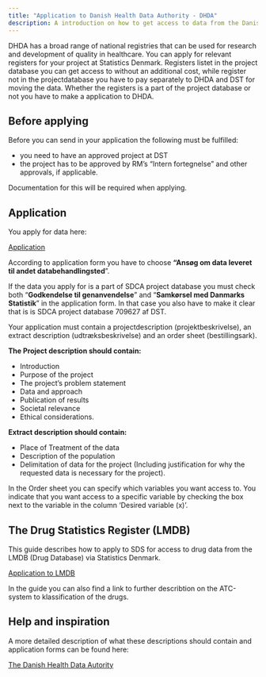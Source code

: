 ```yaml
---
title: "Application to Danish Health Data Authority - DHDA"
description: A introduction on how to get access to data from the Danish Health Data Authority
---
```


DHDA has a broad range of national registries that can be used for research and development of quality in healthcare.
You can apply for relevant registers for your project at Statistics Denmark.
Registers listet in the project database you can get access to without an additional cost, while register not in the projectdatabase you have to pay separately to DHDA and DST for moving the data. Whether the registers is a part of the project database or not you have to make a application to DHDA. 

## Before applying

Before you can send in your application the following must be fulfilled:

-   you need to have an approved project at DST 
-   the project has to be approved by RM's "Intern fortegnelse" and other approvals, if applicable.

Documentation for this will be required when applying.

## Application

You apply for data here:

[Application](https://sundhedsdatastyrelsen.dk/data-og-registre/forskerservice/ansoeg-om-data) 

According to application form you have to choose **"Ansøg om data leveret til andet databehandlingsted**".

If the data you apply for is a part of SDCA project database you must check both "**Godkendelse til genanvendelse**" and "**Samkørsel med Danmarks Statistik**" in the application form. In that case you also have to make it clear that is is SDCA project database 709627 af DST.  

Your application must contain a projectdescription (projektbeskrivelse), an extract description (udtræksbeskrivelse) and an order sheet (bestillingsark).

**The Project description should contain:**

-   Introduction
-   Purpose of the project
-   The project's problem statement
-   Data and approach
-   Publication of results
-   Societal relevance
-   Ethical considerations.

**Extract description should contain:** 

-   Place of Treatment of the data
-   Description of the population
-   Delimitation of data for the project (Including justification for why the requested data is necessary for the project).

In the Order sheet you can specify which variables you want access to. 
You indicate that you want access to a specific variable by checking the box next to the variable in the column 'Desired variable (x)'. 

## The Drug Statistics Register (LMDB)

This guide describes how to apply to SDS for access to drug data 
from the LMDB (Drug Database) via Statistics Denmark.

[Application to LMDB](https://sundhedsdatastyrelsen.dk/media/16357/Vejledning_Adgang_laegemiddeldata_DST.pdf)

In the guide you can also find a link to further describtion on the ATC-system to klassification of the drugs. 

## Help and inspiration

A more detailed description of what these descriptions should contain and application forms can be found here: 

[The Danish Health Data Autority](https://sundhedsdatastyrelsen.dk/data-og-registre/forskerservice/foer-du-soeger/beskrivelse-af-projekt-og-data) 
